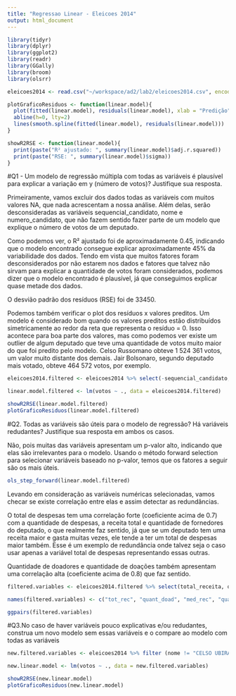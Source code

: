 ```yaml
---
title: "Regressao Linear - Eleicoes 2014"
output: html_document
---
```


```r
library(tidyr)
library(dplyr)
library(ggplot2)
library(readr)
library(GGally)
library(broom)
library(olsrr)
```

```r
eleicoes2014 <- read.csv("~/workspace/ad2/lab2/eleicoes2014.csv", encoding = "latin1") %>% select(-cargo)

plotGraficoResiduos <- function(linear.model){
  plot(fitted(linear.model), residuals(linear.model), xlab = "Predição", ylab = "Resíduos")
  abline(h=0, lty=2)
  lines(smooth.spline(fitted(linear.model), residuals(linear.model)))
}

showR2RSE <- function(linear.model){
  print(paste("R² ajustado: ", summary(linear.model)$adj.r.squared))
  print(paste("RSE: ", summary(linear.model)$sigma))
}
```

#Q1 - Um modelo de regressão múltipla com todas as variáveis é plausível para explicar a variação em y (número de votos)? Justifique sua resposta.

Primeiramente, vamos excluir dos dados todas as variáveis com muitos valores NA, que nada acrescentam a nossa análise. Além delas, serão desconsideradas as variáveis sequencial_candidato, nome e numero_candidato, que não fazem sentido fazer parte de um modelo que explique o número de votos de um deputado.

Como podemos ver, o R² ajustado foi de aproximadamente 0.45, indicando que o modelo encontrado consegue explicar aproximadamente 45% da variabilidade dos dados. Tendo em vista que muitos fatores foram desconsiderados por não estarem nos dados e fatores que talvez não sirvam para explicar a quantidade de votos foram considerados, podemos dizer que o modelo encontrado é plausível, já que conseguimos explicar quase metade dos dados.

O desvião padrão dos resíduos (RSE) foi de 33450.

Podemos também verificar o plot dos resíduos x valores preditos. Um modelo é considerado bom quando os valores preditos estão distribuídos simetricamente ao redor da reta que representa o resíduo = 0. Isso acontece para boa parte dos valores, mas como podemos ver existe um outlier de algum deputado que teve uma quantidade de votos muito maior do que foi predito pelo modelo. Celso Russomano obteve 1 524 361 votos, um valor muito distante dos demais. Jair Bolsonaro, segundo deputado mais votado, obteve 464 572 votos, por exemplo.

```r
eleicoes2014.filtered <- eleicoes2014 %>% select(-sequencial_candidato, -nome, -numero_cadidato, -recursos_de_outros_candidatos.comites, -recursos_de_partidos, -recursos_de_pessoas_físicas, -recursos_de_pessoas_juridicas, -recursos_proprios, -setor_economico_receita, -setor_economico_despesa)

linear.model.filtered <- lm(votos ~ ., data = eleicoes2014.filtered)

showR2RSE(linear.model.filtered)
plotGraficoResiduos(linear.model.filtered)
```


#Q2. Todas as variáveis são úteis para o modelo de regressão? Há variáveis redudantes? Justifique sua resposta em ambos os casos.

Não, pois muitas das variáveis apresentam um p-valor alto, indicando que elas são irrelevantes para o modelo. Usando o método forward selection para selecionar variáveis baseado no p-valor, temos que os fatores a seguir são os mais úteis.

```r
ols_step_forward(linear.model.filtered)
```

Levando em consideração as variáveis numéricas selecionadas, vamos checar se existe correlação entre elas e assim detectar as redundâncias.

O total de despesas tem uma correlação forte (coeficiente acima de 0.7) com a quantidade de despesas, a receita total e quantidade de fornedores do deputado, o que realmente faz sentido, já que se um deputado tem uma receita maior e gasta muitas vezes, ele tende a ter um total de despesas maior também. Esse é um exemplo de redundância onde talvez seja o caso usar apenas a variável total de despesas representando essas outras.

Quantidade de doadores e quantidade de doações também apresentam uma correlação alta (coeficiente acima de 0.8) que faz sentido.

```r
filtered.variables <- eleicoes2014.filtered %>% select(total_receita, quantidade_doadores, media_receita, quantidade_despesas, quantidade_fornecedores, media_despesa, total_despesa, quantidade_doacoes)

names(filtered.variables) <- c("tot_rec", "quant_doad", "med_rec", "quant_desp", "quant_forn", "med_desp", "tot_desp", "quant_doac")

ggpairs(filtered.variables)


```

#Q3.No caso de haver variáveis pouco explicativas e/ou redudantes, construa um novo modelo sem essas variáveis e o compare ao modelo com todas as variáveis


```r

new.filtered.variables <- eleicoes2014 %>% filter (nome != "CELSO UBIRAJARA RUSSOMANNO") %>% select(quantidade_doacoes, media_receita, media_despesa, total_despesa, UF, sexo, votos)

new.linear.model <- lm(votos ~ ., data = new.filtered.variables)

showR2RSE(new.linear.model)
plotGraficoResiduos(new.linear.model)
```









